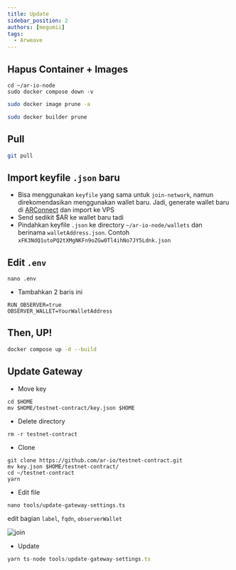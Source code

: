 ```yaml
---
title: Update
sidebar_position: 2
authors: [megumii]
tags:
  - Arweave
---
```


## Hapus Container + Images

```
cd ~/ar-io-node
sudo docker compose down -v
```

```bash
sudo docker image prune -a
```

```bash
sudo docker builder prune
```

## Pull

```bash
git pull
```

## Import keyfile `.json` baru

- Bisa menggunakan `keyfile` yang sama untuk `join-network`, namun direkomendasikan menggunakan wallet baru. Jadi, generate wallet baru di [ARConnect](https://chrome.google.com/webstore/detail/arconnect/einnioafmpimabjcddiinlhmijaionap) dan import ke VPS
- Send sedikit $AR ke wallet baru tadi
- Pindahkan keyfile `.json` ke directory `~/ar-io-node/wallets` dan berinama `walletAddress.json`. Contoh `xFK3NdQ1utoPQ2tXMgNKFn9oZGw0Tl4ihNo7JY5Ldnk.json`

## Edit `.env`

```
nano .env
```

- Tambahkan 2 baris ini

```
RUN_OBSERVER=true
OBSERVER_WALLET=YourWalletAddress
```

## Then, UP!

```bash
docker compose up -d --build
```

## Update Gateway

- Move key

```
cd $HOME
mv $HOME/testnet-contract/key.json $HOME
```

- Delete directory

```
rm -r testnet-contract
```
- Clone

```
git clone https://github.com/ar-io/testnet-contract.git
mv key.json $HOME/testnet-contract/
cd ~/testnet-contract
yarn
```

- Edit file

```
nano tools/update-gateway-settings.ts
```

edit bagian `label`, `fqdn`, `observerWallet`

![join](/img/obser.png)

- Update

```ts
yarn ts-node tools/update-gateway-settings.ts
```

